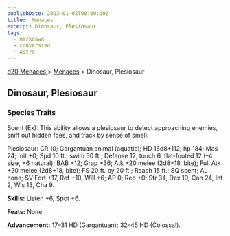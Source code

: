 ```yaml
---
publishDate: 2023-01-02T00:00:00Z
title:  Menaces
excerpt: Dinosaur, Plesiosaur
tags:
  - markdown
  - conversion
  - Astro
---
```


[ d20 Menaces ](/#menacesD20) > [ Menaces](menaces-d20-menaces-index) > Dinosaur, Plesiosaur

##  Dinosaur, Plesiosaur

###  Species Traits

Scent (Ex): This ability allows a plesiosaur to detect approaching enemies,
sniff out hidden foes, and track by sense of smell.

Plesiosaur: CR 10; Gargantuan animal (aquatic); HD 16d8+112; hp 184; Mas 24;
Init +0; Spd 10 ft., swim 50 ft.; Defense 12, touch 6, flat-footed 12 (–4
size, +6 natural); BAB +12; Grap +36; Atk +20 melee (2d8+18, bite); Full Atk
+20 melee (2d8+18, bite); FS 20 ft. by 20 ft.; Reach 15 ft.; SQ scent; AL
none; SV Fort +17, Ref +10, Will +6; AP 0; Rep +0; Str 34, Dex 10, Con 24, Int
2, Wis 13, Cha 9.

**Skills:** Listen +6, Spot +6.

**Feats:** None.

**Advancement:** 17–31 HD (Gargantuan); 32–45 HD (Colossal).

